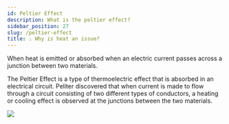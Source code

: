 ```yaml
---
id: Peltier Effect
description: What is the peltier effect?
sidebar_position: 27
slug: /peltier-effect
title: ♨️ Why is heat an issue?
---
```



When heat is emitted or absorbed when an electric current passes across a junction between two materials.

The Peltier Effect is a type of thermoelectric effect that is absorbed in an electrical circuit. Peliter discovered that when current is made to flow through a circuit consisting of two different types of conductors, a heating or cooling effect is observed at the junctions between the two materials.

![](/img/Peliter-Effect.png)